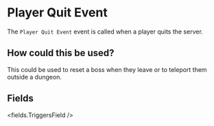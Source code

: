 
# Player Quit Event 

The `Player Quit Event` event is called when a player quits the server.

## How could this be used?

This could be used to reset a boss when they leave or to teleport them outside a dungeon.


## Fields

<fields.TriggersField />

